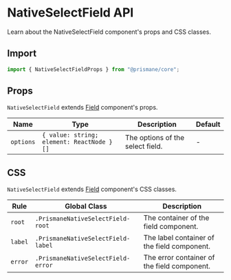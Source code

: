 # NativeSelectField API

Learn about the NativeSelectField component's props and CSS classes.

## Import

```js
import { NativeSelectFieldProps } from "@prismane/core";
```

## Props

`NativeSelectField` extends [Field](/docs/components-api/field-api) component's props.

| Name      | Type                                      | Description                      | Default |
| --------- | ----------------------------------------- | -------------------------------- | ------- |
| `options` | `{ value: string; element: ReactNode }[]` | The options of the select field. | -       |

## CSS

`NativeSelectField` extends [Field](/docs/components-api/field-api) component's CSS classes.

| Rule    | Global Class                       | Description                                 |
| ------- | ---------------------------------- | ------------------------------------------- |
| `root`  | `.PrismaneNativeSelectField-root`  | The container of the field component.       |
| `label` | `.PrismaneNativeSelectField-label` | The label container of the field component. |
| `error` | `.PrismaneNativeSelectField-error` | The error container of the field component. |
